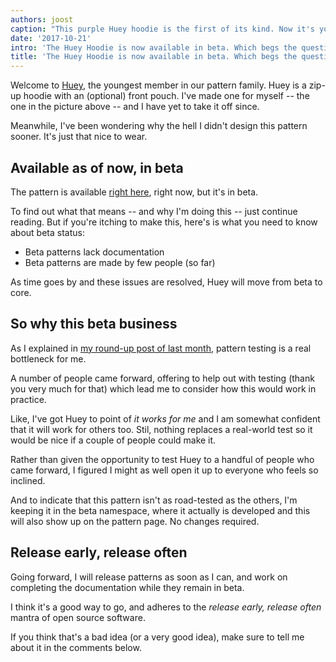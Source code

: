 ```yaml
---
authors: joost
caption: "This purple Huey hoodie is the first of its kind. Now it's your turn"
date: '2017-10-21'
intro: 'The Huey Hoodie is now available in beta. Which begs the question, what does it mean for a pattern to be in Beta?'
title: 'The Huey Hoodie is now available in beta. Which begs the question, what does it mean for a pattern to be in Beta?'
---
```


Welcome to [Huey](/patterns/huey), the youngest member in our pattern family.
Huey is a zip-up hoodie with an (optional) front pouch. I've made one for
myself -- the one in the picture above -- and I have yet to take it off since.

Meanwhile, I've been wondering why the hell I didn't design this pattern sooner.
It's just that nice to wear.

<!-- truncate -->

## Available as of now, in beta

The pattern is available [right here](/patterns/huey), right now, but it's in
beta.

To find out what that means -- and why I'm doing this -- just continue reading.
But if you're itching to make this, here's is what you need to know about beta
status:

- Beta patterns lack documentation
- Beta patterns are made by few people (so far)

As time goes by and these issues are resolved, Huey will move from beta to
core.

## So why this beta business

As I explained in [my round-up post of last month](/blog/roundup-2017-09/),
pattern testing is a real bottleneck for me.

A number of people came forward, offering to help out with testing (thank you
very much for that) which lead me to consider how this would work in practice.

Like, I've got Huey to point of _it works for me_ and I am somewhat confident
that it will work for others too. Stil, nothing replaces a real-world test so
it would be nice if a couple of people could make it.

Rather than given the opportunity to test Huey to a handful of people who came
forward, I figured I might as well open it up to everyone who feels so
inclined.

And to indicate that this pattern isn't as road-tested as the others, I'm
keeping it in the beta namespace, where it actually is developed and this will
also show up on the pattern page. No changes required.

## Release early, release often

Going forward, I will release patterns as soon as I can, and work on completing
the documentation while they remain in beta.

I think it's a good way to go, and adheres to the _release early, release
often_ mantra of open source software.

If you think that's a bad idea (or a very good idea), make sure to tell me
about it in the comments below.
